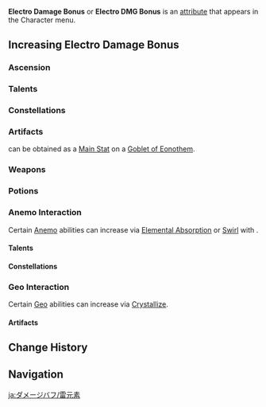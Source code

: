{{DISPLAYTITLE:Electro Damage Bonus}}
{{DamageBonusTabs}}
{{See also|Electro|Electro Resistance}}
{{Terminology Infobox
|title        = Electro Damage Bonus
|type         = Attributes
}}
'''Electro Damage Bonus''' or '''Electro DMG Bonus''' is an [[attribute]] that appears in the Character menu.

==Increasing Electro Damage Bonus==
===Ascension===
{{Characters by Ascension Stat Table|Electro DMG Bonus}}

===Talents===
{{Talents by Category Table|Electro DMG Bonus Talents}}

===Constellations===
{{Constellations by Category Table|Electro DMG Bonus Constellations}}

===Artifacts===
{{Color|Electro Damage Bonus}} can be obtained as a [[Artifact/Stats|Main Stat]] on a {{Icon|customfile=Icon Goblet of Eonothem.png|size=30}}[[Goblet of Eonothem]].

{{Artifacts by Category Table|Electro DMG Bonus Artifacts}}

===Weapons===
{{Weapons by Category Table|Elemental DMG Bonus Passive Weapons}}

===Potions===
{{Food by Category Table|Electro DMG Bonus Dishes}}

===Anemo Interaction===
Certain [[Anemo]] abilities can increase {{Color|Electro Damage Bonus}} via [[Elemental Absorption]] or [[Swirl]] with {{Electro}}.

====Talents====
{{Talents by Category Table|Anemo Interaction Dependent DMG Bonus Talents}}

====Constellations====
{{Constellations by Category Table|Anemo Interaction Dependent DMG Bonus Constellations}}

===Geo Interaction===
Certain [[Geo]] abilities can increase {{Color|Electro Damage Bonus}} via [[Crystallize]].
====Artifacts====
{{Artifacts by Category Table|Geo Interaction Dependent DMG Bonus Artifacts}}

==Change History==
{{Change History|1.0}}

==Navigation==
{{Attribute Navbox}}

[[ja:ダメージバフ/雷元素]]